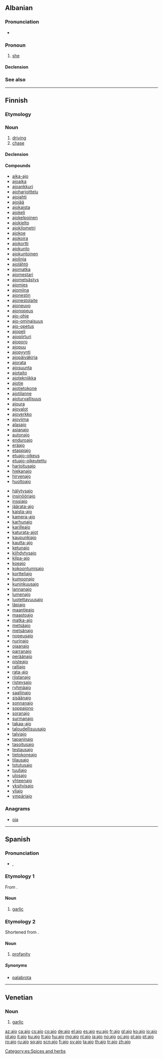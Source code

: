 {{also|-aĵo|aĵo|ajö}}
==Albanian==

===Pronunciation===
* {{IPA|[aˈjɔ]|lang=sq}}

===Pronoun===
{{sq-personal pronoun|g=f|atë|asaj|asaj}}

# [[she]]

====Declension====
{{sq-decl-personal pronoun}}

===See also===
{{sq-personal pronouns}}

----

==Finnish==

===Etymology===
{{suffix|ajaa|o|lang=fi}}

===Noun===
{{fi-noun}}

# [[driving]]
# [[chase]]

====Declension====
{{fi-decl-valo|aj|||o}}

====Compounds====
{{der-top|compounds}}
* [[aika-ajo]]
* [[ajoaika]]
* [[ajoankkuri]]
* [[ajoharjoittelu]]
* [[ajojahti]]
* [[ajojää]]
* [[ajokaista]]
* [[ajokeli]]
* [[ajokelpoinen]]
* [[ajokielto]]
* [[ajokilometri]]
* [[ajokoe]]
* [[ajokoira]]
* [[ajokortti]]
* [[ajokunto]]
* [[ajokuntoinen]]
* [[ajolinja]]
* [[ajolähtö]]
* [[ajomatka]]
* [[ajomestari]]
* [[ajometsästys]]
* [[ajomies]]
* [[ajomiina]]
* [[ajonestin]]
* [[ajonestolaite]]
* [[ajoneuvo]]
* [[ajonopeus]]
* [[ajo-ohje]]
* [[ajo-ominaisuus]]
* [[ajo-opetus]]
* [[ajopeli]]
* [[ajopiirturi]]
* [[ajoporo]]
* [[ajopuu]]
* [[ajopyynti]]
* [[ajopäiväkirja]]
* [[ajorata]]
* [[ajosuunta]]
* [[ajotaito]]
* [[ajotekniikka]]
* [[ajotie]]
* [[ajotietokone]]
* [[ajotilanne]]
* [[ajoturvallisuus]]
* [[ajoura]]
* [[ajovalot]]
* [[ajoverkko]]
* [[ajoviima]]
* [[alasajo]]
* [[asianajo]]
* [[autonajo]]
* [[enduroajo]]
* [[eräajo]]
* [[etappiajo]]
* [[etuajo-oikeus]]
* [[etuajo-oikeutettu]]
* [[harjoitusajo]]
* [[hiekanajo]]
* [[hirvenajo]]
* [[huoltoajo]]
{{der-mid}}
* [[hälytysajo]]
* [[insinööriajo]]
* [[inssiajo]]
* [[jäärata-ajo]]
* [[kaista-ajo]]
* [[kamera-ajo]]
* [[karhunajo]]
* [[karilleajo]]
* [[katurata-ajot]]
* [[kaupunkiajo]]
* [[kautta-ajo]]
* [[ketunajo]]
* [[kiihdytysajo]]
* [[kilpa-ajo]]
* [[koeajo]]
* [[kokoontumisajo]]
* [[kortteliajo]]
* [[kumoonajo]]
* [[kuninkuusajo]]
* [[lannanajo]]
* [[lumenajo]]
* [[luotettavuusajo]]
* [[läpiajo]]
* [[maantieajo]]
* [[maastoajo]]
* [[matka-ajo]]
* [[metsäajo]]
* [[metsänajo]]
* [[nopeusajo]]
* [[nurinajo]]
* [[ojaanajo]]
* [[parranajo]]
* [[peräänajo]]
* [[pisteajo]]
* [[ralliajo]]
* [[rata-ajo]]
* [[riistanajo]]
* [[risteysajo]]
* [[ryhmäajo]]
* [[saaliinajo]]
* [[sisäänajo]]
* [[sonnanajo]]
* [[soppajono]]
* [[soranajo]]
* [[surmanajo]]
* [[takaa-ajo]]
* [[taloudellisuusajo]]
* [[talviajo]]
* [[tapaninajo]]
* [[tasoitusajo]]
* [[testausajo]]
* [[tietokoneajo]]
* [[tilausajo]]
* [[totutusajo]]
* [[tuuliajo]]
* [[ulosajo]]
* [[yhteenajo]]
* [[yksityisajo]]
* [[yliajo]]
* [[ympäriajo]]
{{der-bottom}}

===Anagrams===
* [[oja#Finnish|oja]]

----

==Spanish==

===Pronunciation===
* {{IPA|/ˈaxo/|lang=es}}, {{SAMPA|/'axo/}}

===Etymology 1===
From {{etyl|la|es}} {{term|alium|lang=la}}.

====Noun====
{{es-noun|m}}

# [[garlic]]

===Etymology 2===
Shortened from {{term|carajo|car'''ajo'''|lang=es}}.

====Noun====
{{es-noun|m}}

# [[profanity]]

=====Synonyms=====
* [[palabrota]]

[[Category:es:Spices and herbs]]

----
==Venetian==

===Noun===
{{vec-noun|aj|m|o|i}}

# [[garlic]]

[[az:ajo]]
[[ca:ajo]]
[[cs:ajo]]
[[co:ajo]]
[[de:ajo]]
[[el:ajo]]
[[es:ajo]]
[[eu:ajo]]
[[fr:ajo]]
[[gl:ajo]]
[[ko:ajo]]
[[io:ajo]]
[[id:ajo]]
[[it:ajo]]
[[ku:ajo]]
[[lt:ajo]]
[[hu:ajo]]
[[mg:ajo]]
[[nl:ajo]]
[[ja:ajo]]
[[no:ajo]]
[[oc:ajo]]
[[pl:ajo]]
[[pt:ajo]]
[[ro:ajo]]
[[ru:ajo]]
[[sq:ajo]]
[[scn:ajo]]
[[fi:ajo]]
[[sv:ajo]]
[[ta:ajo]]
[[th:ajo]]
[[tr:ajo]]
[[zh:ajo]]